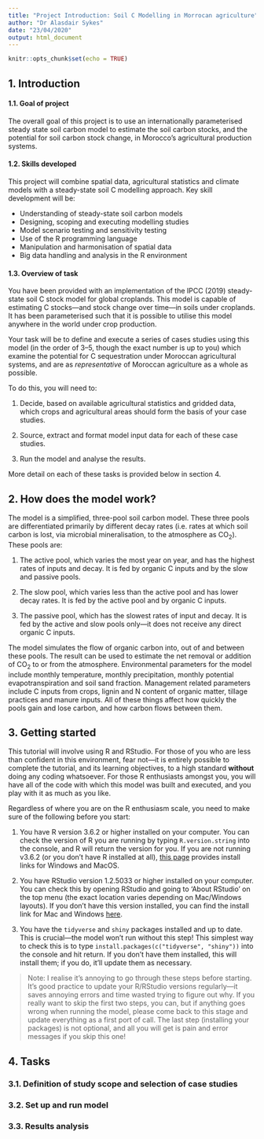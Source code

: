 ```yaml
---
title: "Project Introduction: Soil C Modelling in Morrocan agriculture"
author: "Dr Alasdair Sykes"
date: "23/04/2020"
output: html_document
---
```


```r
knitr::opts_chunk$set(echo = TRUE)
```

## 1. Introduction

#### 1.1. Goal of project
The overall goal of this project is to use an internationally parameterised steady state soil carbon model to estimate the soil carbon stocks, and the potential for soil carbon stock change, in Morocco’s agricultural production systems.

#### 1.2. Skills developed
This project will combine spatial data, agricultural statistics and climate models with a steady-state soil C modelling approach. Key skill development will be:

* Understanding of steady-state soil carbon models
* Designing, scoping and executing modelling studies
* Model scenario testing and sensitivity testing
* Use of the R programming language
* Manipulation and harmonisation of spatial data
* Big data handling and analysis in the R environment

#### 1.3. Overview of task
You have been provided with an implementation of the IPCC (2019) steady-state soil C stock model for global croplands. This model is capable of estimating C stocks---and stock change over time---in soils under croplands. It has been parameterised such that it is possible to utilise this model anywhere in the world under crop production.

Your task will be to define and execute a series of cases studies using this model (in the order of 3--5, though the exact number is up to you) which examine the potential for C sequestration under Moroccan agricultural systems, and are as *representative* of Moroccan agriculture as a whole as possible.

To do this, you will need to:

1. Decide, based on available agricultural statistics and gridded data, which crops and agricultural areas should form the basis of your case studies.

2. Source, extract and format model input data for each of these case studies.

3. Run the model and analyse the results.

More detail on each of these tasks is provided below in section 4.

## 2. How does the model work?
The model is a simplified, three-pool soil carbon model. These three pools are differentiated primarily by different decay rates (i.e. rates at which soil carbon is lost, via microbial mineralisation, to the atmosphere as CO~2~). These pools are:

1. The active pool, which varies the most year on year, and has the highest rates of inputs and decay. It is fed by organic C inputs and by the slow and passive pools.

2. The slow pool, which varies less than the active pool and has lower decay rates. It is fed by the active pool and by organic C inputs.

3. The passive pool, which has the slowest rates of input and decay. It is fed by the active and slow pools only---it does not receive any direct organic C inputs.

The model simulates the flow of organic carbon into, out of and between these pools. The result can be used to estimate the net removal or addition of CO~2~ to or from the atmosphere. Environmental parameters for the model include monthly temperature, monthly precipitation, monthly potential evapotranspiration and soil sand fraction. Management related parameters include C inputs from crops, lignin and N content of organic matter, tillage practices and manure inputs. All of these things affect how quickly the pools gain and lose carbon, and how carbon flows between them.

## 3. Getting started
This tutorial will involve using R and RStudio. For those of you who are less than confident in this environment, fear not---it is entirely possible to complete the tutorial, and its learning objectives, to a high standard **without** doing any coding whatsoever. For those R enthusiasts amongst you, you will have all of the code with which this model was built and executed, and you play with it as much as you like.

Regardless of where you are on the R enthusiasm scale, you need to make sure of the following before you start:

1. You have R version 3.6.2 or higher installed on your computer. You can check the version of R you are running by typing `R.version.string` into the console, and R will return the version for you. If you are not running v3.6.2 (or you don't have R installed at all), [this page](https://uvastatlab.github.io/phdplus/installR.html) provides install links for Windows and MacOS.

2. You have RStudio version 1.2.5033 or higher installed on your computer. You can check this by opening RStudio and going to 'About RStudio' on the top menu (the exact location varies depending on Mac/Windows layouts). If you don't have this version installed, you can find the install link for Mac and Windows [here](https://rstudio.com/products/rstudio/download/#download).

3. You have the `tidyverse` and `shiny` packages installed and up to date. This is crucial---the model won't run without this step! This simplest way to check this is to type `install.packages(c("tidyverse", "shiny"))` into the console and hit return. If you don't have them installed, this will install them; if you do, it'll update them as necessary.

> Note: I realise it's annoying to go through these steps before starting. It's good practice to update your R/RStudio versions regularly---it saves annoying errors and time wasted trying to figure out why. If you really want to skip the first two steps, you can, but if anything goes wrong when running the model, please come back to this stage and update everything as a first port of call. The last step (installing your packages) is not optional, and all you will get is pain and error messages if you skip this one!

## 4. Tasks

### 3.1. Definition of study scope and selection of case studies



### 3.2. Set up and run model



### 3.3. Results analysis


